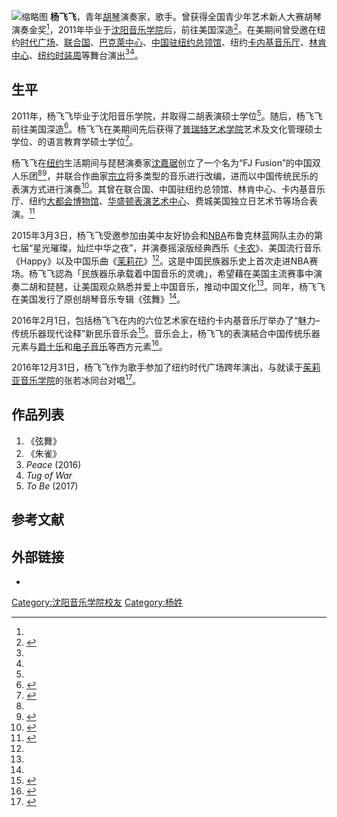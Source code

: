 {{multiple issues|{{Infobox requested|time=2017-03-10T07:58:05+00:00}}}}
[[File:Feifei_Yang.jpg|缩略图]]
'''杨飞飞'''，青年[[胡琴|胡琴]]演奏家，歌手。曾获得全国青少年艺术新人大赛胡琴演奏金奖<ref name=":1" />，2011年毕业于[[沈阳音乐学院|沈阳音乐学院]]后，前往美国深造<ref name=":2">{{Cite web|title=通讯：带着二胡走上美国音乐殿堂的中国姑娘|url=http://news.xinhuanet.com/world/2016-10/16/c_1119726169.htm|accessdate=2017-03-10|author=新华社记者袁悦、李畅翔|date=2016-10-16|publisher=新华社|language=zh|archive-url=https://web.archive.org/web/20161017182943/http://news.xinhuanet.com/world/2016-10/16/c_1119726169.htm|archive-date=2016-10-17|dead-url=no}}</ref>。在美期间曾受邀在纽约[[時報廣場|时代广场]]、[[联合国|联合国]]、[[巴克萊中心|巴克萊中心]]、[[中國駐紐約總領事館|中国驻纽约总领馆]]、纽约[[卡内基大厅|卡内基音乐厅]]、[[林肯表演藝術中心|林肯中心]]、[[紐約時裝週|纽约时装周]]等舞台演出<ref name=":2" /><ref name=":0" />。

== 生平 ==
2011年，杨飞飞毕业于沈阳音乐学院，并取得二胡表演硕士学位<ref name=":2" />。随后，杨飞飞前往美国深造<ref name=":3">{{Cite web|title=杨飞飞：胡琴女孩走进好莱坞|url=http://video.sinovision.net/?id=26556&cid=126|accessdate=2017-03-10|publisher=美国中文网|language=zh|archive-url=https://web.archive.org/web/20170404044150/http://video.sinovision.net/?id=26556&cid=126|archive-date=2017-04-04|dead-url=yes}}</ref>。杨飞飞在美期间先后获得了[[普瑞特藝術學院|普瑞特艺术学院]]艺术及文化管理硕士学位、{{Translink|en|Adelphi_University|艾德菲大学}}的语言教育学硕士学位<ref name=":3">{{Cite web|title=杨飞飞：胡琴女孩走进好莱坞|url=http://video.sinovision.net/?id=26556&cid=126|accessdate=2017-03-10|publisher=美国中文网|language=zh|archive-url=https://web.archive.org/web/20170404044150/http://video.sinovision.net/?id=26556&cid=126|archive-date=2017-04-04|dead-url=yes}}</ref>。 

杨飞飞在[[纽约|纽约]]生活期间与琵琶演奏家[[沈嘉琚|沈嘉琚]]创立了一个名为“FJ Fusion”的中国双人乐团<ref name=":2" /><ref name=":3">{{Cite web|title=杨飞飞：胡琴女孩走进好莱坞|url=http://video.sinovision.net/?id=26556&cid=126|accessdate=2017-03-10|publisher=美国中文网|language=zh|archive-url=https://web.archive.org/web/20170404044150/http://video.sinovision.net/?id=26556&cid=126|archive-date=2017-04-04|dead-url=yes}}</ref>，并联合作曲家[[宗立|宗立]]将多类型的音乐进行改编，进而以中国传统民乐的表演方式进行演奏<ref name=":0">{{Cite web|title=中国姑娘二胡酷炫表演赢得美国观众|url=http://news.cncnews.cn/2016-05-04/124411286.html|accessdate=2017-03-10|author=|date=2016-05-04|publisher=新华网络电视|language=zh|archive-url=https://web.archive.org/web/20170319111115/http://news.cncnews.cn/2016-05-04/124411286.html|archive-date=2017-03-19|dead-url=yes}}</ref>。其曾在联合国、中国驻纽约总领馆、林肯中心、卡内基音乐厅、纽约[[大都會藝術博物館|大都会博物馆]]、[[约翰·肯尼迪表演艺术中心|华盛顿表演艺术中心]]、费城美国独立日艺术节等场合表演。<ref name=":4">{{Cite web|title=民乐首秀NBA，惊艳纽约“中华夜”|url=http://m.chinadaily.com.cn/cn/2015-04/03/content_19993061.htm|accessdate=2017-03-10|date=2015-04-03|publisher=中国日报网|language=zh|archive-url=https://web.archive.org/web/20170222055202/http://m.chinadaily.com.cn/cn/2015-04/03/content_19993061.htm|archive-date=2017-02-22|dead-url=yes}}</ref>

2015年3月3日，杨飞飞受邀参加由美中友好协会和[[NBA|NBA]]布鲁克林蓝网队主办的第七届“星光璀璨，灿烂中华之夜”，并演奏摇滚版经典西乐《[[卡农|卡农]]》、美国流行音乐《Happy》以及中国乐曲《[[茉莉花_(民歌)|茉莉花]]》<ref name=":4" />。这是中国民族器乐史上首次走进NBA赛场。杨飞飞認為「民族器乐承载着中国音乐的灵魂」，希望藉在美国主流赛事中演奏二胡和琵琶，让美国观众熟悉并爱上中国音乐，推动中国文化<ref name=":4" />。同年，杨飞飞在美国发行了原创胡琴音乐专辑《弦舞》<ref name=":1" />。

2016年2月1日，包括杨飞飞在内的六位艺术家在纽约卡内基音乐厅举办了“魅力–传统乐器现代诠释”新民乐音乐会<ref name=":1">{{Cite web|title=“魅力”新民乐亮相卡内基|url=http://newyork.china-consulate.org/chn/whsw/lqwhdt/t1338015.htm|accessdate=2017-03-10|date=2016-06-03|publisher=中华人民共和国驻纽约总领事馆|language=zh|archive-url=https://web.archive.org/web/20170319112140/http://newyork.china-consulate.org/chn/whsw/lqwhdt/t1338015.htm|archive-date=2017-03-19|dead-url=no}}</ref>。音乐会上，杨飞飞的表演結合中国传统乐器元素与[[爵士乐|爵士乐]]和[[電子音樂|电子音乐]]等西方元素<ref>{{Cite web|url=http://usa.chinadaily.com.cn/us/2016-02/06/content_23413308.htm?from=singlemessage&isappinstalled=0|title=Fusing East and West through music|accessdate=2017-03-10|author=|date=|work=usa.chinadaily.com.cn|publisher=|archive-url=https://web.archive.org/web/20170202014526/http://usa.chinadaily.com.cn/us/2016-02/06/content_23413308.htm?from=singlemessage&isappinstalled=0|archive-date=2017-02-02|dead-url=yes}}</ref>。

2016年12月31日，杨飞飞作为歌手参加了纽约时代广场跨年演出，与就读于[[茱莉亞學院|茱莉亚音乐学院]]的张若冰同台对唱<ref>{{Cite web|url=http://ny.uschinapress.com/spotlight/2017/01-01/110753.html|title=一带一路唱响时报广场（图）|accessdate=2017-03-10|work=ny.uschinapress.com|language=en|archive-url=https://web.archive.org/web/20170312045529/http://ny.uschinapress.com/spotlight/2017/01-01/110753.html|archive-date=2017-03-12|dead-url=yes}}</ref>。

== 作品列表 ==
# 《弦舞》
# 《朱雀》
# ''Peace'' (2016)
# ''Tug of War''
# ''To Be'' (2017)

== 参考文献 ==
{{reflist}}

== 外部链接 ==

* {{官网|https://www.feifei-yang.com/|name=杨飞飞官方网站}}
{{DEFAULTSORT:Y}}
[[Category:沈阳音乐学院校友|Category:沈阳音乐学院校友]]
[[Category:杨姓|Category:杨姓]]